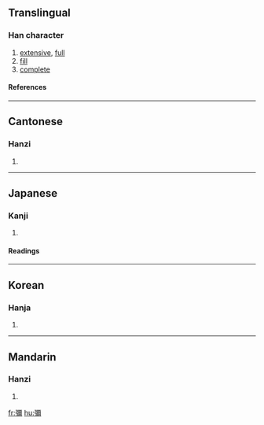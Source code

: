 {{see|弥}}

==Translingual==
===Han character===
{{Han char|rn=57|rad=弓|as=14|sn=17|four=1122<sub>7</sub>|canj=弓一火月 (NMFB)}}
# [[extensive]], [[full]]
# [[fill]]
# [[complete]]
====References====
{{Han ref|kx=0361.110|dkj=09877|dj=0679.090|hdz=21004.030|uh=5F4C|ud=24396|bh=C0B1|bd=49329}}
----
==Cantonese==
===Hanzi===
{{yue-hanzi|jyut=|y=mei4, nei4}}
# {{defn|Cantonese}}
----
==Japanese==
===Kanji===
{{ja-kanji|grade=|rs=弓14}}
# {{defn|Japanese}} 
====Readings====
{{ja-readings|on=[[び]] (bi), [[み]] (mi), [[げい]] (gei)|kun=[[ひさしい]] (hisashii), [[わたる]] (wataru), [[あまねし]] (amaneshi)}}
----
==Korean==
===Hanja===
{{ko-hanja|hangeul=미|eumhun=|rv=mi|mr=mi|y=mi}}
# {{defn|Korean}}
----
==Mandarin==
===Hanzi===
{{cmn-hanzi|sim=弥|pin=[[mí]] (mi2)|wg=mi<sup>2</sup>}}
# {{defn|Mandarin}}

[[fr:彌]]
[[hu:彌]]